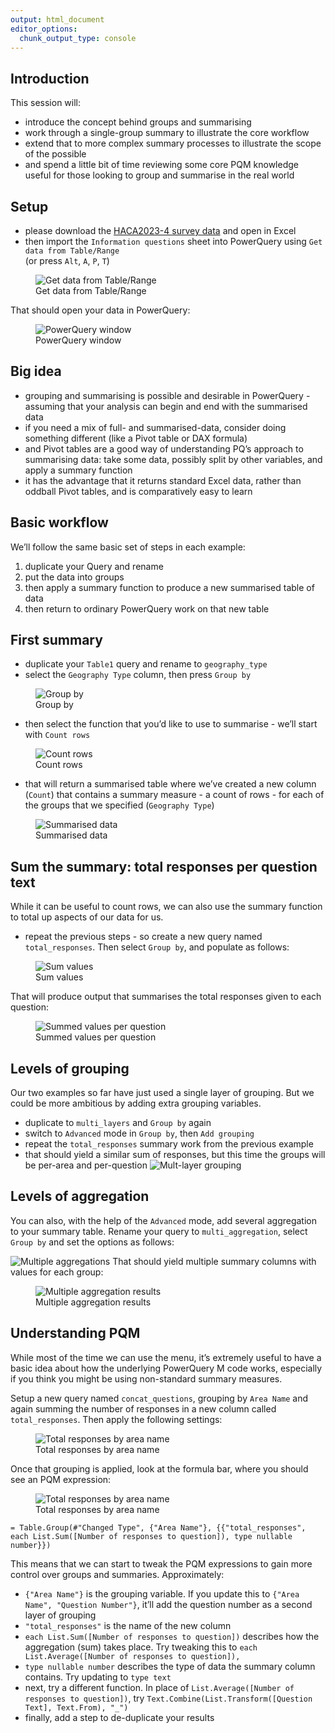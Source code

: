 ---
output: html_document
editor_options: 
  chunk_output_type: console
---

## Introduction

This session will:

* introduce the concept behind groups and summarising
* work through a single-group summary to illustrate the core workflow
* extend that to more complex summary processes to illustrate the scope of the possible
* and spend a little bit of time reviewing some core PQM knowledge useful for those looking to group and summarise in the real world

## Setup

-   please download the [HACA2023-4 survey data](https://www.gov.scot/binaries/content/documents/govscot/publications/statistics/2024/05/health-and-care-experience-survey-2023-to-2024-results-by-geography/documents/health-and-care-experience-survey-2023-to-2024-geographical-data/health-and-care-experience-survey-2023-to-2024-geographical-data/govscot%3Adocument/Health%2Band%2BCare%2BExperience%2BSurvey%2B2023%2Bto%2B2024%2B-tables%2Bof%2Bresults%2Bby%2Bgeography.xlsx) and open in Excel
-   then import the `Information questions` sheet into PowerQuery using `Get data from Table/Range`  </br> (or press `Alt`, `A`, `P`, `T`)

![Get data from Table/Range](../src/images/clipboard-2183037797.png)

That should open your data in PowerQuery:

![PowerQuery window](../src/images/pq_first_sight.png)

## Big idea

-   grouping and summarising is possible and desirable in PowerQuery - assuming that your analysis can begin and end with the summarised data
-   if you need a mix of full- and summarised-data, consider doing something different (like a Pivot table or DAX formula)
-   and Pivot tables are a good way of understanding PQ's approach to summarising data: take some data, possibly split by other variables, and apply a summary function
-   it has the advantage that it returns standard Excel data, rather than oddball Pivot tables, and is comparatively easy to learn

## Basic workflow

We'll follow the same basic set of steps in each example:

1. duplicate your Query and rename
1. put the data into groups
1. then apply a summary function to produce a new summarised table of data
1. then return to ordinary PowerQuery work on that new table

## First summary
- duplicate your `Table1` query and rename to `geography_type`
- select the `Geography Type` column, then press `Group by` 

![Group by](../src/images/clipboard-3037087040.png)

- then select the function that you'd like to use to summarise - we'll start with `Count rows`

![Count rows](../src/images/pq_count_rows.png)

- that will return a summarised table where we've created a new column (`Count`) that contains a summary measure - a count of rows - for each of the groups that we specified (`Geography Type`)

![Summarised data](../src/images/pq_summarised.png)

## Sum the summary: total responses per question text

While it can be useful to count rows, we can also use the summary function to total up aspects of our data for us. 

* repeat the previous steps - so create a new query named `total_responses`. Then select `Group by`, and populate as follows:

![Sum values](../src/images/pq_total_responses.png)

That will produce output that summarises the total responses given to each question:

![Summed values per question](../src/images/pq_total_responses_out.png)

## Levels of grouping

Our two examples so far have just used a single layer of grouping. But we could be more ambitious by adding extra grouping variables.

* duplicate to `multi_layers` and `Group by` again
* switch to `Advanced` mode in `Group by`, then `Add grouping`
* repeat the `total_responses` summary work from the previous example
* that should yield a similar sum of responses, but this time the groups will be per-area and per-question
![Mult-layer grouping](../src/images/pq_total_responses_multi.png)

## Levels of aggregation

You can also, with the help of the `Advanced` mode, add several aggregation to your summary table. Rename your query to `multi_aggregation`, select `Group by` and set the options as follows:

![Multiple aggregations](../src/images/pq_total_responses_multi_agg.png)
That should yield multiple summary columns with values for each group:

![Multiple aggregation results](../src/images/pq_total_responses_multi_agg_out.png)

## Understanding PQM

While most of the time we can use the menu, it's extremely useful to have a basic idea about how the underlying PowerQuery M code works, especially if you think you might be using non-standard summary measures.

Setup a new query named `concat_questions`, grouping by `Area Name` and again summing the number of responses in a new column called `total_responses`. Then apply the following settings:

![Total responses by area name](../src/images/pq_total_responses_custom_start.png)

Once that grouping is applied, look at the formula bar, where you should see an PQM expression:

![Total responses by area name](../src/images/pq_total_responses_pqm.png)

`= Table.Group(#"Changed Type", {"Area Name"}, {{"total_responses", each List.Sum([Number of responses to question]), type nullable number}})`

This means that we can start to tweak the PQM expressions to gain more control over groups and summaries. Approximately:

* `{"Area Name"}` is the grouping variable. If you update this to `{"Area Name", "Question Number"}`, it'll add the question number as a second layer of grouping
* `"total_responses"` is the name of the new column
* `each List.Sum([Number of responses to question])` describes how the aggregation (sum) takes place. Try tweaking this to `each List.Average([Number of responses to question]),`
* `type nullable number` describes the type of data the summary column contains. Try updating to `type text`
* next, try a different function. In place of `List.Average([Number of responses to question])`, try `Text.Combine(List.Transform([Question Text], Text.From), "_")`
* finally, add a step to de-duplicate your results
